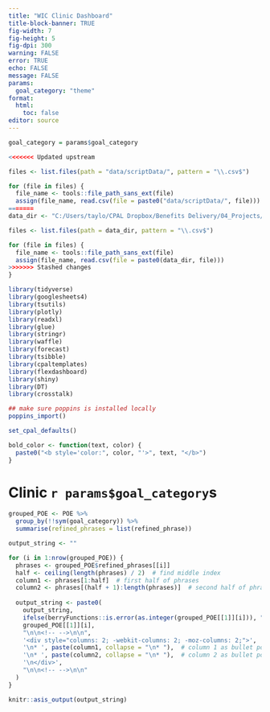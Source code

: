 ```yaml
---
title: "WIC Clinic Dashboard"
title-block-banner: TRUE
fig-width: 7
fig-height: 5
fig-dpi: 300
warning: FALSE
error: TRUE
echo: FALSE
message: FALSE
params:
  goal_category: "theme"
format: 
  html:
    toc: false
editor: source
---
```



<!--

## DASHBOARD TEMPLATE ##

This template for clinic dashboards is in the following order:
 1. Dynamic text generations
 2. Visualization generations
 3. Layout of dashboard using variables from generations
 
-->

```r
goal_category = params$goal_category

<<<<<<< Updated upstream

files <- list.files(path = "data/scriptData/", pattern = "\\.csv$")

for (file in files) {
  file_name <- tools::file_path_sans_ext(file)
  assign(file_name, read.csv(file = paste0("data/scriptData/", file)))
=======
data_dir <- "C:/Users/taylo/CPAL Dropbox/Benefits Delivery/04_Projects/WIC/WIC Dashboards/data/scriptData/"

files <- list.files(path = data_dir, pattern = "\\.csv$")

for (file in files) {
  file_name <- tools::file_path_sans_ext(file)
  assign(file_name, read.csv(file = paste0(data_dir, file)))
>>>>>>> Stashed changes
}

library(tidyverse)
library(googlesheets4)
library(tsutils)
library(plotly)
library(readxl)
library(glue)
library(stringr)
library(waffle)
library(forecast)
library(tsibble)
library(cpaltemplates)
library(flexdashboard)
library(shiny)
library(DT)
library(crosstalk)

## make sure poppins is installed locally
poppins_import()

set_cpal_defaults()

bold_color <- function(text, color) {
  paste0("<b style='color:", color, "'>", text, "</b>")
}
```

# Clinic `r params$goal_category`s

<!--
Print theme phrases
-->

```r
grouped_POE <- POE %>% 
  group_by(!!sym(goal_category)) %>% 
  summarise(refined_phrases = list(refined_phrase))

output_string <- ""

for (i in 1:nrow(grouped_POE)) {
  phrases <- grouped_POE$refined_phrases[[i]]
  half <- ceiling(length(phrases) / 2)  # find middle index
  column1 <- phrases[1:half]  # first half of phrases
  column2 <- phrases[(half + 1):length(phrases)]  # second half of phrases
  
  output_string <- paste0(
    output_string,
    ifelse(berryFunctions::is.error(as.integer(grouped_POE[[1]][i])), "\n\n## Phase ", "\n\n## "),
    grouped_POE[[1]][i],
    "\n\n<!-- -->\n\n",
    '<div style="columns: 2; -webkit-columns: 2; -moz-columns: 2;">',
    '\n* ', paste(column1, collapse = "\n* "),  # column 1 as bullet points
    '\n* ', paste(column2, collapse = "\n* "),  # column 2 as bullet points
    '\n</div>',
    "\n\n<!-- -->\n\n"
  )
}

knitr::asis_output(output_string)
```
